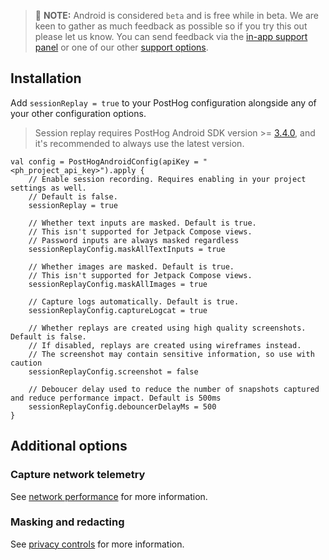 > 🚧 **NOTE:** Android is considered `beta` and is free while in beta. We are keen to gather as much feedback as possible so if you try this out please let us know. You can send feedback via the [in-app support panel](https://us.posthog.com#panel=support%3Afeedback%3Asession_replay%3Alow) or one of our other [support options](/docs/support-options).

## Installation 


<AndroidInstall />

Add `sessionReplay = true` to your PostHog configuration alongside any of your other configuration options.  

> Session replay requires PostHog Android SDK version >= [3.4.0](https://github.com/PostHog/posthog-android/releases), and it's recommended to always use the latest version.

```android_kotlin
val config = PostHogAndroidConfig(apiKey = "<ph_project_api_key>").apply {
    // Enable session recording. Requires enabling in your project settings as well.
    // Default is false.
    sessionReplay = true

    // Whether text inputs are masked. Default is true.
    // This isn't supported for Jetpack Compose views.
    // Password inputs are always masked regardless
    sessionReplayConfig.maskAllTextInputs = true

    // Whether images are masked. Default is true.
    // This isn't supported for Jetpack Compose views.
    sessionReplayConfig.maskAllImages = true

    // Capture logs automatically. Default is true.
    sessionReplayConfig.captureLogcat = true

    // Whether replays are created using high quality screenshots. Default is false.
    // If disabled, replays are created using wireframes instead.
    // The screenshot may contain sensitive information, so use with caution
    sessionReplayConfig.screenshot = false

    // Deboucer delay used to reduce the number of snapshots captured and reduce performance impact. Default is 500ms
    sessionReplayConfig.debouncerDelayMs = 500
}
```

## Additional options

### Capture network telemetry

See [network performance](/docs/session-replay/network-recording?tab=Android) for more information.

### Masking and redacting

See [privacy controls](/docs/session-replay/privacy?tab=Android) for more information.

